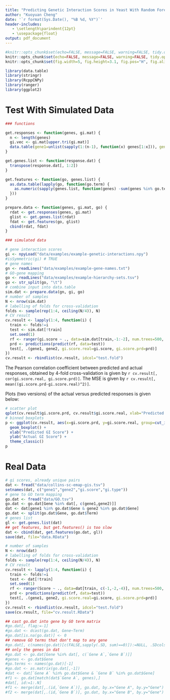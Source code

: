 ```yaml
---
title: "Predicting Genetic Interaction Scores in Yeast With Random Forests"
author: "Kuoyuan Cheng"
date: '`r format(Sys.Date(), "%B %d, %Y")`'
header-includes:
   - \setlength\parindent{12pt}
   - \usepackage{float}
output: pdf_document
---
```


```r
#knitr::opts_chunk$set(echo=FALSE, message=FALSE, warning=FALSE, tidy.opts=list(width.cutoff=60), tidy=TRUE)
knitr::opts_chunk$set(echo=FALSE, message=FALSE, warning=FALSE, tidy.opts=list(width.cutoff=100), tidy=TRUE)
knitr::opts_chunk$set(fig.width=5, fig.height=3.1, fig.pos="H", fig.align="center")

library(data.table)
library(stringr)
library(RcppCNPy)
library(ranger)
library(ggplot2)
```


# Test With Simulated Data

```r
### functions

get.responses <- function(genes, gi.mat) {
  n <- length(genes)
  gi.vec <- gi.mat[upper.tri(gi.mat)]
  data.table(gene1=unlist(sapply(1:(n-1), function(x) genes[1:x])), gene2=rep(genes[-1], 1:(n-1)), gi.score=gi.vec)
}

get.genes.list <- function(response.dat) {
  transpose(response.dat[, 1:2])
}

get.features <- function(go, genes.list) {
  as.data.table(lapply(go, function(go.term) {
    as.numeric(sapply(genes.list, function(genes) -sum(genes %in% go.term)))
  }))
}

prepare.data <- function(genes, gi.mat, go) {
  rdat <- get.responses(genes, gi.mat)
  glist <- get.genes.list(rdat)
  fdat <- get.features(go, glist)
  cbind(rdat, fdat)
}

### simulated data

# gene interaction scores
gi <- npyLoad("data/examples/example-genetic-interactions.npy")
#isSymmetric(gi) # TRUE
# gene names
gn <- readLines("data/examples/example-gene-names.txt")
# GO-gene mapping
go <- readLines("data/examples/example-hierarchy-sets.tsv")
go <- str_split(go, "\t")
# combine input into data.table
sim.dat <- prepare.data(gn, gi, go)
# number of samples
N <- nrow(sim.dat)
# labelling of folds for cross-validation
folds <- sample(rep(1:4, ceiling(N/4)), N)
# CV result
cv.result <- lapply(1:4, function(i) {
  train <- folds!=i
  test <- sim.dat[!train]
  set.seed(1)
  rf <- ranger(gi.score ~ ., data=sim.dat[train,-1:-2], num.trees=500, mtry=floor(length(go)/3))
  prd <- predictions(predict(rf, data=test))
  test[, .(gene1, gene2, gi.score.real=gi.score, gi.score.prd=prd)]
})
cv.result <- rbindlist(cv.result, idcol="test.fold")
```

The Pearson correlation coefficient between predicted and actual responses, obtained by 4-fold cross-validation is given by `r cv.result[, cor(gi.score.real, gi.score.prd)]`. The MSE is given by `r cv.result[, mean((gi.score.prd-gi.score.real)^2)]`.

Plots (two versions) of the actual versus predicted responses is given below:

```r
# scatter plot
qplot(cv.result$gi.score.prd, cv.result$gi.score.real, xlab="Predicted GI Score", ylab="Actual GI Score") + theme_classic()
# binned boxplots
p <- ggplot(cv.result, aes(x=gi.score.prd, y=gi.score.real, group=cut_interval(gi.score.prd, n=8))) +
  geom_boxplot() +
  xlab("Predicted GI Score") +
  ylab("Actual GI Score") +
  theme_classic()
p
```


# Real Data

```r
# gi scores, already unique pairs
dat <- fread("data/collins-sc-emap-gis.tsv")
setnames(dat, c("gene1","gene2","gi.score","gi.type"))
# gene to GO term mapping
go.dat <- fread("data/GO.tsv")
go.dat <- go.dat[Gene %in% dat[, c(gene1,gene2)]]
dat <- dat[gene1 %in% go.dat$Gene & gene2 %in% go.dat$Gene]
go.dat <- split(go.dat$Gene, go.dat$Term)
# genes list
gl <- get.genes.list(dat)
## get features, but get.features() is too slow
dat <- cbind(dat, get.features(go.dat, gl))
save(dat, file="data.RData")

# number of samples
N <- nrow(dat)
# labelling of folds for cross-validation
folds <- sample(rep(1:4, ceiling(N/4)), N)
# CV result
cv.result <- lapply(1:4, function(i) {
  train <- folds!=i
  test <- dat[!train]
  set.seed(1)
  rf <- ranger(Score ~ ., data=dat[train, c(-1,-2,-4)], num.trees=500, mtry=floor((length(dat)-4)/3))
  prd <- predictions(predict(rf, data=test))
  test[, .(gene1, gene2, gi.score.real=gi.score, gi.score.prd=prd)]
})
cv.result <- rbindlist(cv.result, idcol="test.fold")
save(cv.result, file="cv.result.RData")

## cast go.dat into gene by GO term matrix
#go.dat[, flag:=-1]
#go.dat <- dcast(go.dat, Gene~Term)
#go.dat[is.na(go.dat)] <- 0
## remove GO terms that don't map to any gene
#go.dat[, c(names(go.dat)[c(FALSE,sapply(.SD, sum)==0)]):=NULL, .SDcols=-1] # no such GO terms
## only the genes in dat
#go.dat <- go.dat[Gene %in% dat[, c(`Gene A`,`Gene B`)]]
#genes <- go.dat$Gene
#go.terms <- names(go.dat)[-1]
#go.dat <- as.matrix(go.dat[,-1])
#dat <- dat[`Gene A` %in% go.dat$Gene & `Gene B` %in% go.dat$Gene]
#f1 <- go.dat[match(dat$`Gene A`, genes),]
#dat[, id:=1:.N]
#f1 <- merge(dat[,.(id,`Gene A`)], go.dat, by.x="Gene A", by.y="Gene")
#f2 <- merge(dat[,.(id,`Gene B`)], go.dat, by.x="Gene B", by.y="Gene")
```